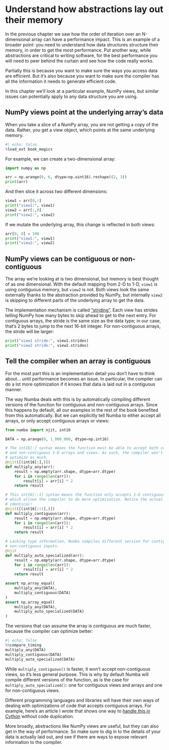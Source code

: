 # Understand how abstractions lay out their memory

In the previous chapter we saw how the order of iteration over an N-dimensional array can have a performance impact.
This is an example of a broader point: you need to understand how data structures structure their memory, in order to get the most performance.
Put another way, while abstractions are critical to writing software, for the best performance you will need to peer behind the curtain and see how the code really works.

Partially this is because you want to make sure the ways you access data are efficient.
But it's also because you want to make sure the compiler has all the information it needs to generate efficient code.

In this chapter we'll look at a particular example, NumPy views, but similar issues can potentially apply to any data structure you are using.

## NumPy views point at the underlying array's data

When you take a slice of a NumPy array, you are not getting a copy of the data.
Rather, you get a view object, which points at the same underlying memory.


```python
#| echo: false
%load_ext book_magics
```

For example, we can create a two-dimensional array:

```python
import numpy as np

arr = np.arange(0, 6, dtype=np.uint16).reshape((2, 3))
print(arr)
```

And then slice it across two different dimensions:

```python
view1 = arr[0,:]
print("view1:", view1)
view2 = arr[:,0]
print("view2:", view2)
```

If we mutate the underlying array, this change is reflected in both views:

```python
arr[0, 0] = 100
print("view1:", view1)
print("view2:", view2)
```

## NumPy views can be contiguous or non-contiguous

The array we're looking at is two dimensional, but memory is best thought of as one dimensional.
With the default mapping from 2-D to 1-D, `view1` is using contiguous memory, but `view2` is not.
Both views look the same externally thanks to the abstraction provided by NumPy, but internally `view2` is skipping to different parts of the underlying array to get the data.

The implementation mechanism is called ["striding"](https://numpy.org/doc/stable/reference/generated/numpy.ndarray.strides.html).
Each view has strides telling NumPy how many bytes to skip ahead to get to the next entry.
For contiguous arrays, the stride is the same size as the data type; in our case, that's 2 bytes to jump to the next 16-bit integer.
For non-contiguous arrays, the stride will be larger:

```python
print("view1 stride:", view1.strides)
print("view2 stride:", view2.strides)
```

## Tell the compiler when an array is contiguous

For the most part this is an implementation detail you don't have to think about... until performance becomes an issue.
In particular, the compiler can do a lot more optimization if it knows that data is laid out in a contiguous manner.

The way Numba deals with this is by automatically compiling different versions of the function for contiguous and non-contiguous arrays.
Since this happens by default, all our examples in the rest of the book benefited from this automatically.
But we can explicitly tell Numba to either accept all arrays, or only accept contiguous arrays or views:

```python
from numba import njit, int16

DATA = np.arange(0, 1_000_000, dtype=np.int16)

# The int16[:] syntax means the function must be able to accept both contiguous
# and non-contiguous 1-D arrays and views. As such, the compiler won't be able to
# optimize as much.
@njit([(int16[:],)])
def multiply_any(arr):
    result = np.empty(arr.shape, dtype=arr.dtype)
    for i in range(len(arr)):
        result[i] = arr[i] * 2
    return result

# This int16[::1] syntax means the function only accepts 1-D contiguous arrays,
# which allows the compiler to do more optimization. Notice the actual code is
# identical!
@njit([(int16[::1],)])
def multiply_contiguous(arr):
    result = np.empty(arr.shape, dtype=arr.dtype)
    for i in range(len(arr)):
        result[i] = arr[i] * 2
    return result

# Lacking type information, Numba compiles different version for contiguous and
# non-contiguous inputs.
@njit
def multiply_auto_specialized(arr):
    result = np.empty(arr.shape, dtype=arr.dtype)
    for i in range(len(arr)):
        result[i] = arr[i] * 2
    return result

assert np.array_equal(
    multiply_any(DATA),
    multiply_contiguous(DATA)
)
assert np.array_equal(
    multiply_any(DATA),
    multiply_auto_specialized(DATA)
)
```

The versions that can assume the array is contiguous are much faster, because the compiler can optimize better:

```python
#| echo: false
%%compare_timing
multiply_any(DATA)
multiply_contiguous(DATA)
multiply_auto_specialized(DATA)
```

While `multiply_contiguous()` is faster, it won't accept non-contiguous views, so it's less general purpose.
This is why by default Numba will compile different versions of the function, as is the case for `multiply_auto_specialized()`: one for contiguous views and arrays and one for non-contiguous views.

Different programming languages and libraries will have their own ways of dealing with optimizations of code that accepts contiguous arrays.
For example, here's an article I wrote that shows one way to [handle this in Cython](https://pythonspeed.com/articles/faster-cython-simd/) without code duplication.

More broadly, abstractions like NumPy views are useful, but they can also get in the way of performance.
So make sure to dig in to the details of your data is actually laid out, and see if there are ways to expose relevant information to the compiler.
